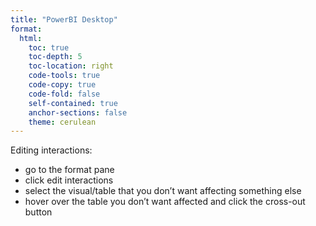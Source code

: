 ```yaml
---
title: "PowerBI Desktop"
format: 
  html:
    toc: true 
    toc-depth: 5
    toc-location: right
    code-tools: true  
    code-copy: true
    code-fold: false
    self-contained: true
    anchor-sections: false
    theme: cerulean
---
```



Editing interactions:

- go to the format pane
- click edit interactions
- select the visual/table that you don't want affecting something else
- hover over the table you don't want affected and click the cross-out button